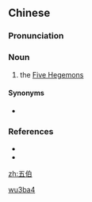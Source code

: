 ==Chinese==
{{zh-forms}}

===Pronunciation===
{{zh-pron
|m=wǔbà
|c=ng5 baa3
|cat=n
}}

===Noun===
{{zh-noun}}

# {{lb|zh|archaic}} the [[w:Five Hegemons|Five Hegemons]]

====Synonyms====
* {{l|zh|五霸}}

===References===
* {{pedialite|Five Hegemons}}
* {{pedialite|春秋五霸|lang=zh}}

[[Category:Mandarin archaic terms|wu3ba4]]

[[zh:五伯]]